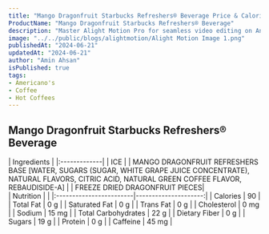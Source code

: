 ```yaml
---
title: "Mango Dragonfruit Starbucks Refreshers® Beverage Price & Calories"
ProductName: "Mango Dragonfruit Starbucks Refreshers® Beverage" 
description: "Master Alight Motion Pro for seamless video editing on Android, iOS, and Tablets with our ultimate guide, unlocking advanced features and elevating your skills in 2024!"
image: "../../public/blogs/alightmotion/Alight Motion Image 1.png"
publishedAt: "2024-06-21"
updatedAt: "2024-06-21"
author: "Amin Ahsan"
isPublished: true
tags:
- Americano's
- Coffee
- Hot Coffees   
---
```


 
## Mango Dragonfruit Starbucks Refreshers® Beverage 
  
<div className="tables-container">
  <div className="table-wrapper">
    | Ingredients  |  
    |:-------------|
    | ICE        |
    | MANGO DRAGONFRUIT REFRESHERS BASE [WATER, SUGARS (SUGAR, WHITE GRAPE JUICE CONCENTRATE), NATURAL FLAVORS, CITRIC ACID, NATURAL GREEN COFFEE FLAVOR, REBAUDISIDE-A]       |
    | FREEZE DRIED DRAGONFRUIT PIECES|
  </div>
  <div className="table-wrapper">
    | Nutrition               |                      |  
    |:------------------------|---------------------:|
    | Calories                | 90                   |
    | Total Fat               | 0 g                  |
    | Saturated Fat           | 0 g                  |
    | Trans Fat               | 0 g                  |
    | Cholesterol             | 0 mg                 |
    | Sodium                  | 15 mg                |
    | Total Carbohydrates     | 22 g                  |
    | Dietary Fiber           | 0 g                  |
    | Sugars                  | 19 g                  |
    | Protein                 | 0 g                  |
    | Caffeine                | 45 mg               |
  </div>
</div>
<style jsx>{`
  .tables-container {
    display: flex;
    flex-direction: row;
    gap: 30px;
  }
  .table-wrapper {
    width: 500px; /* Adjust as needed */
  }
  @media (max-width: 768px) {
    .tables-container {
      flex-direction: column;
      gap: 0px; /* Adjust as needed */
    }
    .table-wrapper {
      width: 100%; /* Adjust as needed */
    }
  }
`}</style>
